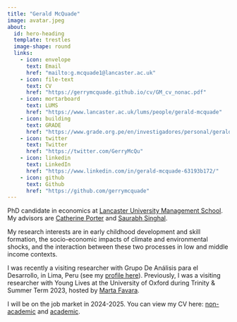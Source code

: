 ```yaml
---
title: "Gerald McQuade"
image: avatar.jpeg
about:
  id: hero-heading
  template: trestles
  image-shape: round
  links:
    - icon: envelope
      text: Email
      href: "mailto:g.mcquade1@lancaster.ac.uk"
    - icon: file-text
      text: CV
      href: "https://gerrymcquade.github.io/cv/GM_cv_nonac.pdf"  
    - icon: mortarboard
      text: LUMS
      href: "https://www.lancaster.ac.uk/lums/people/gerald-mcquade"
    - icon: building
      text: GRADE
      href: "https://www.grade.org.pe/en/investigadores/personal/gerald-mcquade/"
    - icon: twitter
      text: Twitter
      href: "https://twitter.com/GerryMcQu"
    - icon: linkedin
      text: LinkedIn
      href: "https://www.linkedin.com/in/gerald-mcquade-63193b172/"
    - icon: github
      text: Github
      href: "https://github.com/gerrymcquade"      
---
```


PhD candidate in economics at [Lancaster University Management School](https://www.lancaster.ac.uk/lums/people/gerald-mcquade). My advisors are [Catherine Porter](https://sites.google.com/site/econcath/home) and [Saurabh Singhal](https://sites.google.com/site/singhalecon/Home).

My research interests are in early childhood development and skill formation, the socio-economic impacts of climate and environmental shocks, and the interaction between these two processes in low and middle income contexts.

I was recently a visiting researcher with Grupo De Análisis para el Desarrollo, in Lima, Peru (see my [profile here](https://www.grade.org.pe/en/investigadores/personal/gerald-mcquade/)). Previously, I was a visiting researcher with Young Lives at the University of Oxford during Trinity & Summer Term 2023, hosted by [Marta Favara](https://sites.google.com/site/martafavara/).

I will be on the job market in 2024-2025. You can view my CV here: [non-academic](https://gerrymcquade.github.io/cv/GM_cv_nonac.pdf) and [academic](https://gerrymcquade.github.io/cv/GM_cv.pdf).
